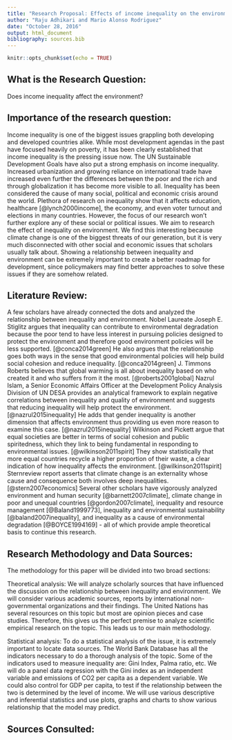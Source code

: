 ```yaml
---
title: "Research Proposal: Effects of income inequality on the environment"
author: "Raju Adhikari and Mario Alonso Rodriguez"
date: "October 28, 2016"
output: html_document
bibliography: sources.bib
---
```


```r
knitr::opts_chunk$set(echo = TRUE)
```

## What is the Research Question:

Does income inequality affect the environment?


## Importance of the research question:

Income inequality is one of the biggest issues grappling both developing and developed countries alike. While most development agendas in the past have focused heavily on poverty, it has been clearly established that income inequality is the pressing issue now. The UN Sustainable Development Goals have also put a strong emphasis on income inequality. Increased urbanization and growing reliance on international trade have increased even further the differences between the poor and the rich and through globalization it has become more visible to all. Inequality has been considered the cause of many social, political and economic crisis around the world. Plethora of research on inequality show that it affects education, healthcare [@lynch2000income], the economy, and even voter turnout and elections in many countries. However, the focus of our research won't further explore any of these social or political issues. We aim to research the effect of inequality on environment. We find this interesting because climate change is one of the biggest threats of our generation, but it is very much disconnected with other social and economic issues that scholars usually talk about. Showing a relationship between inequality and environment can be extremely important to create a better roadmap for development, since policymakers may find better approaches to solve these issues if they are somehow related.

## Literature Review:

A few scholars have already connected the dots and analyzed the relationship between inequality and environment. Nobel Laureate Joseph E. Stiglitz argues that inequality can contribute to environmental degradation because the poor tend to have less interest in pursuing policies designed to protect the environment and therefore good environment policies will be less supported. [@conca2014green] He also argues that the relationship goes both ways in the sense that good environmental policies will help build social cohesion and reduce inequality. [@conca2014green] J. Timmons Roberts believes that global warming is all about inequality based on who created it and who suffers from it the most. [@roberts2001global] Nazrul Islam, a Senior Economic Affairs Officer at the Development Policy Analysis Division of UN DESA provides an analytical framework to explain negative correlations between inequality and quality of environment and suggests that reducing inequality will help protect the environment. [@nazrul2015inequality] He adds that gender inequality is another dimension that affects environment thus providing us even more reason to examine this case. [@nazrul2015inequality] Wilkinson and Pickett argue that equal societies are better in terms of social cohesion and public spiritedness, which they link to being fundamental in responding to environmental issues. [@wilkinson2011spirit] They show statistically that more equal countries recycle a higher proportion of their waste, a clear indication of how inequality affects the environment. [@wilkinson2011spirit]  Sternreview report asserts that climate change is an externality whose cause and consequence both involves deep inequalities. [@stern2007economics] Several other scholars have vigorously analyzed environment and human security [@barnett2007climate], climate change in poor and unequal countries [@gordon2007climate], inequality and resource management [@Baland1999773], inequality and environmental sustainability [@baland2007inequality], and inequality as a cause of environmental degradation [@BOYCE1994169] - all of which provide ample theoretical basis to continue this research.

## Research Methodology and Data Sources:

The methodology for this paper will be divided into two broad sections:

Theoretical analysis: We will analyze scholarly sources that have influenced the discussion on the relationship between inequality and environment. We will consider various academic sources, reports by international non-governmental organizations and their findings. The United Nations has several resources on this topic but most are opinion pieces and case studies. Therefore, this gives us the perfect premise to analyze scientific empirical research on the topic. This leads us to our main methodology. 

Statistical analysis: To do a statistical analysis of the issue, it is extremely important to locate data sources. The World Bank Database has all the indicators necessary to do a thorough analysis of the topic. Some of the indicators used to measure inequality are: Gini Index, Palma ratio, etc. We will do a panel data regression with the Gini index as an independent variable and emissions of CO2 per capita as a dependent variable. We could also control for GDP per capita, to test if the relationship between the two is  determined by the level of income. We will use various descriptive and inferential statistics and use plots, graphs and charts to show various relationship that the model may predict.

## Sources Consulted:
